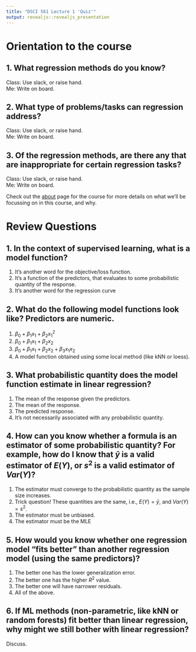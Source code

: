 ```yaml
---
title: "DSCI 561 Lecture 1 'Quiz'"
output: revealjs::revealjs_presentation
---
```


# Orientation to the course

## 1\. What regression methods do you know?

Class: Use slack, or raise hand.   
Me: Write on board.

## 2\. What type of problems/tasks can regression address?

Class: Use slack, or raise hand.   
Me: Write on board.

## 3\. Of the regression methods, are there any that are inappropriate for certain regression tasks?

Class: Use slack, or raise hand.   
Me: Write on board.

Check out the [about](./about.md) page for the course for more details on what we'll be focussing on in this course, and why.

# Review Questions

## 1\. In the context of supervised learning, what is a model function?

1. It's another word for the objective/loss function.
2. It's a function of the predictors, that evaluates to some probabilistic quantity of the response.
3. It's another word for the regression curve

## 2\. What do the following model functions look like? Predictors are numeric.

1. $\beta_0 + \beta_1 x_1 + \beta_2 x_1^2$
2. $\beta_0 + \beta_1 x_1 + \beta_2 x_2$
3. $\beta_0 + \beta_1 x_1 + \beta_2 x_2 + \beta_3 x_1 x_2$
4. A model function obtained using some local method (like kNN or loess).

## 3\. What probabilistic quantity does the model function estimate in linear regression?

1. The mean of the response given the predictors.
2. The mean of the response.
3. The predicted response.
4. It's not necessarily associated with any probabilistic quantity.

## 4\. How can you know whether a formula is an estimator of some probabilistic quantity? For example, how do I know that $\bar{y}$ is a valid estimator of $E(Y)$, or $s^2$ is a valid estimator of $Var(Y)$?

1. The estimator must converge to the probabilistic quantity as the sample size increases.
2. Trick question! These quantities are the same, i.e., $E(Y)=\bar{y}$, and $Var(Y)=s^2$.
3. The estimator must be unbiased.
4. The estimator must be the MLE

## 5\. How would you know whether one regression model "fits better" than another regression model (using the same predictors)?

1. The better one has the lower generalization error.
2. The better one has the higher $R^2$ value.
3. The better one will have narrower residuals.
4. All of the above.

## 6\. If ML methods (non-parametric, like kNN or random forests) fit better than linear regression, why might we still bother with linear regression?

Discuss.
